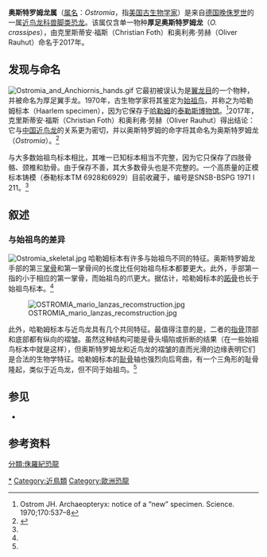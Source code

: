 {{noteTA|1=zh-cn:奥斯特罗姆; zh-tw:奧斯壯;|2=zh-hans:派恩滕组;zh-hant:派恩滕組;zh-tw:派恩滕層}}
{{Automatic taxobox
| fossil_range = [[提通阶|提通阶]]早期<br />~{{fossilrange|150.8|145.5}}
| image = Ostromia crassipes Teylers 1.jpg
| image_caption = 正模标本
| taxon = Ostromia
| authority = Foth & Rauhut 2017
| type_species = '''厚足[[翼手龙|翼手龙]]<br />''Pterodactylus crassipes'''''
| type_species_authority = Meyer 1857
| synonyms =
* 厚足[[喙嘴翼龙|喙嘴翼龙]]<br/>''Rhamphorhynchus crassipes'' <br/><small>(Meyer 1857)</small>
* 厚足[[掘颌龙|掘颌龙]]<br/>''Scaphognathus crassipes'' <br/><small>(Meyer 1857) Wagner 1861</small>
* 厚足[[始祖鸟|始祖鸟]]<br/>''Archaeopteryx crassipes'' <br/><small>(Meyer 1857) Ostrom 1970</small>
}}
'''奥斯特罗姆龙属'''（[[属名|属名]]：''Ostromia''，指[[美国|美国]][[古生物学家|古生物学家]]{{link-en|约翰·奥斯特罗姆|John Ostrom}}）是来自[[德国|德国]][[侏罗纪|晚侏罗世]]{{link-en|派恩滕组|Painten Formation}}的一属[[近鸟龙科|近鸟龙科]][[兽脚类|兽脚类]][[恐龙|恐龙]]。该属仅含单一物种'''厚足奥斯特罗姆龙'''（''O. crassipes''），由克里斯蒂安·福斯（Christian Foth）和奥利弗·劳赫（Oliver Rauhut）命名于2017年。

== 发现与命名 ==
[[File:Ostromia_and_Anchiornis_hands.gif|thumb]]
它最初被误认为是[[翼龙目|翼龙目]]的一个物种，并被命名为厚足翼手龙。1970年，古生物学家{{link-en|约翰·奥斯特罗姆|John Ostrom}}将其鉴定为[[始祖鸟|始祖鸟]]，并称之为哈勒姆标本（Haarlem specimen），因为它保存于[[哈勒姆|哈勒姆]]的[[泰勒斯博物馆|泰勒斯博物馆]]。<ref>Ostrom JH. Archaeopteryx: notice of a “new” specimen. Science. 1970;170:537–8</ref>2017年，克里斯蒂安·福斯（Christian Foth）和奥利弗·劳赫（Oliver Rauhut）得出结论：它与[[中国|中国]][[近鸟龙|近鸟龙]]的关系更为密切，并以奥斯特罗姆的命字将其命名为奥斯特罗姆龙（''Ostromia''）。<ref name="desc">{{cite journal | last1 = Foth | first1 = C. | last2 = Rauhut | first2 = O.W.M. | title = Re-evaluation of the Haarlem Archaeopteryx and the radiation of maniraptoran theropod dinosaurs | journal = BMC Evolutionary Biology | volume = 17 | issue = 1 | page = 236 | date = 2017 | doi = 10.1186/s12862-017-1076-y | pmid = 29197327 | pmc = 5712154 }}</ref>

与大多数始祖鸟标本相比，其唯一已知标本相当不完整，因为它只保存了四肢骨骼、颈椎和肋骨。由于保存不善，其大多数骨头也是不完整的。一个高质量的正模标本铸模（泰勒标本TM 6928和6929）目前收藏于{{link-en|巴伐利亚国家地质研究院|Bayerische Staatssammlung für Paläontologie und Geologie}}，编号是SNSB-BSPG 1971 I 211。<ref name="desc"/>

==叙述==
=== 与始祖鸟的差异 ===
[[File:Ostromia_skeletal.jpg|thumb]] 
哈勒姆标本有许多与始祖鸟不同的特征。奥斯特罗姆龙手部的第三[[掌骨|掌骨]]和第一掌骨间的长度比任何始祖鸟标本都要更大。此外，手部第一指的{{link-en|爪骨|ungual}}小于相应的第一掌骨，而始祖鸟的爪更大。据估计，哈勒姆标本的[[跖骨|跖骨]]也长于始祖鸟标本。<ref name="desc" />

[[File:OSTROMIA_mario_lanzas_recomstruction.jpg|thumb]]

此外，哈勒姆标本与近鸟龙具有几个共同特征。最值得注意的是，二者的[[指骨|指骨]]顶部和底部都有纵向的褶皱。虽然这种结构可能是骨头塌陷或折断的结果（在一些始祖鸟标本中就是这样），但奥斯特罗姆龙和近鸟龙的褶皱的直而光滑的边缘表明它们是合法的生物学特征。哈勒姆标本的[[耻骨|耻骨]]轴也强烈向后弯曲，有一个三角形的耻骨隆起，类似于近鸟龙，但不同于始祖鸟。<ref name="desc" />
== 参见 ==
* {{link-en|2017年初龙类古生物学研究|2017 in archosaur paleontology}}

== 参考资料 ==
{{Reflist}}
{{手盜龍類|O.}}
{{Taxonbar|from=Q44533656}}
[[Category:手盜龍類|*]]
[[Category:近鳥類|Category:近鳥類]]
[[分類:侏羅紀恐龍|分類:侏羅紀恐龍]]
[[Category:歐洲恐龍|Category:歐洲恐龍]]